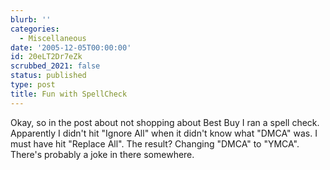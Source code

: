 ```yaml
---
blurb: ''
categories:
  - Miscellaneous
date: '2005-12-05T00:00:00'
id: 20eLT2Dr7eZk
scrubbed_2021: false
status: published
type: post
title: Fun with SpellCheck
---
```


Okay, so in the post about not shopping about Best Buy I ran a
spell check. Apparently I didn't hit "Ignore All" when it didn't
know what "DMCA" was. I must have hit "Replace All". The result?
Changing "DMCA" to "YMCA". There's probably a joke in there
somewhere.
